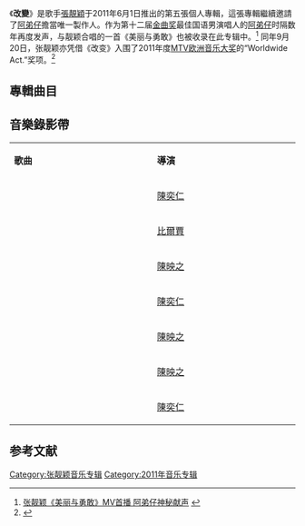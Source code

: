 {{Album infobox | 
|  Name        = 改變
|  Type        = [[專輯|專輯]]
|  Artist      = [[張靚穎|張靚穎]]
|  Cover       = Janezreform.jpg
|  Released    = 普通版：2011年6月1日 <br> 慶功版：2011年9月19日
|  Recorded    = 
|  Genre       = [[華語流行音樂|華語流行音樂]]
|  Length      =
|  Label       = [[少城時代|少城時代]]/[[環球音樂|環球音樂]] 
|  Producer    = [[阿弟仔|阿弟仔]]
|  Last album  = [[我相信_(張靚穎專輯)|我相信]]<br />（2010年）
|  This album  = '''改變'''<br />（2011年）
|  Next album  = [[傾聽_張靚穎|傾聽 張靚穎]]<br />（2012年）
| Misc = 
}}

《'''改變'''》是歌手[[張靚穎|張靚穎]]于2011年6月1日推出的第五張個人專輯，這張專輯繼續邀請了[[阿弟仔|阿弟仔]]擔當唯一製作人。作为第十二届[[金曲奖|金曲奖]]最佳国语男演唱人的[[阿弟仔|阿弟仔]]时隔数年再度发声，与靓颖合唱的一首《美丽与勇敢》也被收录在此专辑中。<ref>[http://ent.163.com/11/0915/08/7DVRRNOQ00031H0O.html 张靓颖《美丽与勇敢》MV首播 阿弟仔神秘献声] {{webarchive|url=https://web.archive.org/web/20140407084208/http://ent.163.com/11/0915/08/7DVRRNOQ00031H0O.html |date=2014-04-07 }}</ref>
同年9月20日，张靓颖亦凭借《改变》入围了2011年度[[MTV欧洲音乐大奖|MTV欧洲音乐大奖]]的“Worldwide Act.”奖项。<ref>{{Cite web |url=http://ent.sina.com.cn/y/2011-09-30/11093432080.shtml |title=张靓颖入围欧洲音乐大奖 歌迷可登EMA网站投票 |accessdate=2014-04-03 |archive-date=2014-04-07 |archive-url=https://web.archive.org/web/20140407074707/http://ent.sina.com.cn/y/2011-09-30/11093432080.shtml |dead-url=no }}</ref>

== 專輯曲目==
{{Tracklist
| all_producer = [[阿弟仔|阿弟仔]]
| headline =

| title1 =  我的模樣
| lyrics1 = 余琛懋
| music1 = Tobias Jonsson<br/>Anneli Axelsson
| arranger1 = [[蔡庭貴|蔡庭貴]]

| title2 = 追愛
| lyrics2 = [[徐世珍|徐世珍]]
| music2 = Lene Dissing<br/>John Gordon<br/>Keely Hawkes
| arranger2 = 廖偉傑

| title3 = 出境入境
| lyrics3 = [[陈信延|陈信延]]
| music3 = Lee Jong Gyo
| arranger3 = 廖偉傑

| title4 = 錯就錯
| lyrics4 = [[林夕|林夕]]
| music4 = Ash Alexander<br/>{{link-en|Chesney Hawkes}}<br/>Keely Hawkes
| arranger4 = 廖偉傑

| title5 = 為愛瘋狂  
| lyrics5 = {{link-yue|楼南蔚}} 
| music5 = Michael Jay<br/>David Abravanel<br/>Lara Nahum
| arranger5 = {{link-yue|Kenn C|蔡體林}}

| title6 = 大膽
| lyrics6 = 張靚穎
| music6 = Michael Jay<br/>{{link-en|Vincent DeGiorgio}}<br/>Bjorn Mats Johan Djupstrom
| arranger6 = 梯依恩

| title7 = 愛就愛 
| lyrics7 = 阿弟仔
| music7 = 阿弟仔
| arranger7 = 廖偉傑<br/>陳星翰

| title8 = 有時候 
| lyrics8 = 張靚穎<br/>[[左安安|左安安]]
| music8 = 左安安 
| arranger8 = {{link-yue|黃雨勛}}

| title9 = 上一章
| lyrics9 = 張靚穎
| music9 = 張靚穎
| arranger9 = 廖偉傑<br/>[[陳星翰|陳星翰]]

| title10 = 改變
| lyrics10 = 阿弟仔
| music10 = Keely Hawkes<br/>Michael Jay<br/>{{link-en|Andre Lindal}}
| arranger10 = 蔡庭貴

| title11 =  美麗與勇敢
| note11 = feat.阿弟仔
| longnote11 = 普通版為隱藏軌且為片段，慶功版中則為完整版
| lyrics11 = 阿弟仔
| music11 = 阿弟仔
| arranger11 = 廖偉傑

| title12 = 真愛的味道
| longnote12 = 庆功版中加赠歌曲<br/>电影《无价之宝》主题曲
| lyrics12 = 林夕
| music12 = [[金培达|金培达]]
| arranger12 = 

| title13 = 无法言喻
| longnote13 = 庆功版中加赠歌曲<br/>佳能DV广告歌曲
| lyrics13 = C
| music13 = [[小田和正|小田和正]]
| arranger13 = 
}}

== 音樂錄影帶==
{| class="wikitable" width=100% style="font-size:95%"
|style="width:4%"|'''歌曲'''||style="width:4%"|'''導演'''
|-
|{{youtube|5_tuURfRhlI|改變}}||[[陳奕仁|陳奕仁]]
|-
|{{youtube|HeSGy3PxQMM|愛就愛}}||[[比爾賈|比爾賈]]
|-
|{{youtube|cDvstXjai-A|出境入境}}||[[陳映之|陳映之]]
|-
|{{youtube|Pi7i5OZLh9Y|我的模样}}||[[陳奕仁|陳奕仁]]
|-
|{{youtube|cnRkmG4XD_Y|大膽}}||[[陳映之|陳映之]]
|-
|{{youtube|QG_sQ0fBcq8|美丽與勇敢}}||[[陳映之|陳映之]]
|-
|{{youtube|mdn3Skqgsc0|无法言喻}}||[[陳奕仁|陳奕仁]]
|}

==参考文献==
{{reflist}}

{{张靓颖}}
[[Category:张靓颖音乐专辑|Category:张靓颖音乐专辑]]
[[Category:2011年音乐专辑|Category:2011年音乐专辑]]